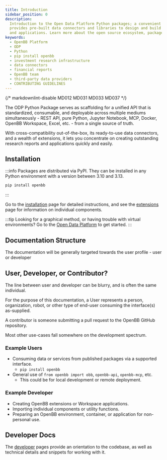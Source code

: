 ```yaml
---
title: Introduction
sidebar_position: 0
description:
  Introduction to the Open Data Platform Python packages; a convenient and powerful tool that
  provides pre-built data connectors and libraries to design and build financial reports
  and applications. Learn more about the open source ecosystem, packages, and how to contribute.
keywords:
  - OpenBB Platform
  - ODP
  - Python
  - pip install openbb
  - investment research infrastructure
  - data connectors
  - financial reports
  - OpenBB team
  - third-party data providers
  - CONTRIBUTING GUIDELINES
---
```


{/* markdownlint-disable MD012 MD031 MD033 MD037 */}


<HeadTitle title="OpenBB Docs" />

The ODP Python Package serves as scaffolding for a unified API that is standardized, consumable, and deployable across multiple mediums simultaneously - REST API, pure Python, Jupyter Notebook, MCP, Docker, OpenBB Workspace, Excel, etc. - from a single source of truth.

With cross-compatibility out-of-the-box, its ready-to-use data connectors, and a wealth of extensions, it lets you concentrate on creating outstanding research reports and applications quickly and easily.

## Installation

:::info Packages are distributed via PyPI.
They can be installed in any Python environment with a version between 3.10 and 3.13.
```sh
pip install openbb
```
:::

Go to the [installation](/python/installation) page for detailed instructions, and see the [extensions](/python/extensions) page for information on individual components.

:::tip Looking for a graphical method, or having trouble with virtual environments?
Go to the [Open Data Platform](/desktop#installation) to get started.
:::

## Documentation Structure

The documentation will be generally targeted towards the user profile - user or developer

<ul className="grid grid-cols-1 gap-2 -ml-6">
  <NewReferenceCard
    title="Installation"
    description="Instructions for installation."
    url="/python/installation"
  />
  <NewReferenceCard
    title="Quick Start Guides"
    description="Get started using the ODP Python Package."
    url="/python/quickstart"
  />
  <NewReferenceCard
    title="Settings"
    description="Configure your ODP environment."
    url="/python/settings"
  />
  <NewReferenceCard
    title="Developer Guides"
    description="Documentation, guides, and reference material for developers."
    url="python/developer"
  />
  <NewReferenceCard
    title="Command Reference"
    description="Provides detailed information about the command structure, parameters, outputs, examples, and more for the OpenBB Platform endpoints."
    url="/platform/reference"
  />
  <NewReferenceCard
    title="Data Model Reference"
    description="Provides detailed information about the standard data models used in the OpenBB Platform."
    url="/platform/data_models"
  />
  <NewReferenceCard
    title="FAQs"
    description="Provides answers to frequently asked questions."
    url="/platform/faqs/errors"
  />
  <NewReferenceCard
    title="Licensing"
    description="Provides information about the licensing of the OpenBB Platform."
    url="/platform/faqs/license"
  />
</ul>

## User, Developer, or Contributor?

The line between user and developer can be blurry, and is often the same individual.

For the purpose of this documentation, a User represents a person, organization, robot,
or other type of end-user consuming the interface(s) as-supplied.

A contributor is someone submitting a pull request to the OpenBB GitHub repository.

Most other use-cases fall somewhere on the development spectrum.

### Example Users

- Consuming data or services from published packages via a supported interface.
  - `pip install openbb`
- General use of `from openbb import obb`, `openbb-api`, `openbb-mcp`, etc.
  - This could be for local development or remote deployment.

### Example Developer

- Creating OpenBB extensions or Workspace applications.
- Importing individual components or utility functions. 
- Preparing an OpenBB environment, container, or application for non-personal use.

## Developer Docs

The [developer](/python/developer) pages provide an orientation to the codebase, as well as technical details and snippets for working with it.

